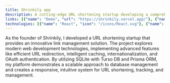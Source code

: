 ```yaml
---
title: Shrinkily app
description: A cutting-edge URL shortening startup developing a comprehensive link management platform with advanced features like custom redirections, caching, internationalization, and OAuth authentication.
links: [{"name": "Demo", "url": "https://shrinkily.vercel.app/"}, {"name": "Repository", "url": "https://github.com/JosePabloSG/shrinkily-app"}]
technologies: [{"name": "React", "icon": "/icons/React.svg"}, {"name": "Next.js", "icon": "/icons/Nextjs.svg"}, {"name": "Tailwind CSS", "icon": "/icons/Tailwindcss.svg"},{"name": "TypeScript", "icon": "/icons/Typescript.svg"}, {"name": "Prisma", "icon": "/icons/Prisma.svg"},{"name" : "Json Web Tokens", "icon": "/icons/Jwt.svg"},{"name": "EsLint", "icon": "/icons/Eslint.svg"},{"name": "Frame Motion", "icon": "/icons/Framermotion.svg"}]
---
```

As the founder of Shrinkily, I developed a URL shortening startup that provides an innovative link management solution. The project explores modern web development technologies, implementing advanced features like efficient URL redirection, intelligent caching, internationalization, and OAuth authentication.
By utilizing SQLite with Turso DB and Prisma ORM, my platform demonstrates a scalable approach to database management and creates a responsive, intuitive system for URL shortening, tracking, and management.